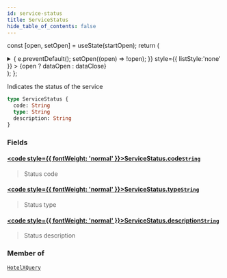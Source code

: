 ```yaml
---
id: service-status
title: ServiceStatus
hide_table_of_contents: false
---
```






const [open, setOpen] = useState(startOpen);
return (
<details {...(open ? { open: true } : {})} className="details" style={{ border:'none', boxShadow:'none', background:'var(--ifm-background-color)' }}>
<summary
onClick={(e) => {
e.preventDefault();
setOpen((open) => !open);
}}
style={{ listStyle:'none' }} >
{open ? dataOpen : dataClose}
</summary>
{open && children}
</details>
);
};

Indicates the status of the service

```graphql
type ServiceStatus {
  code: String
  type: String
  description: String
}
```

### Fields

#### [<code style={{ fontWeight: 'normal' }}>ServiceStatus.<b>code</b></code>](#)<Bullet />[`String`](/api/scalars/string) <Badge class="badge badge--secondary" text="scalar"/>

> Status code

#### [<code style={{ fontWeight: 'normal' }}>ServiceStatus.<b>type</b></code>](#)<Bullet />[`String`](/api/scalars/string) <Badge class="badge badge--secondary" text="scalar"/>

> Status type

#### [<code style={{ fontWeight: 'normal' }}>ServiceStatus.<b>description</b></code>](#)<Bullet />[`String`](/api/scalars/string) <Badge class="badge badge--secondary" text="scalar"/>

> Status description

### Member of

[`HotelXQuery`](/api/objects/hotel-xquery) <Badge class="badge badge--secondary" text="object"/>
